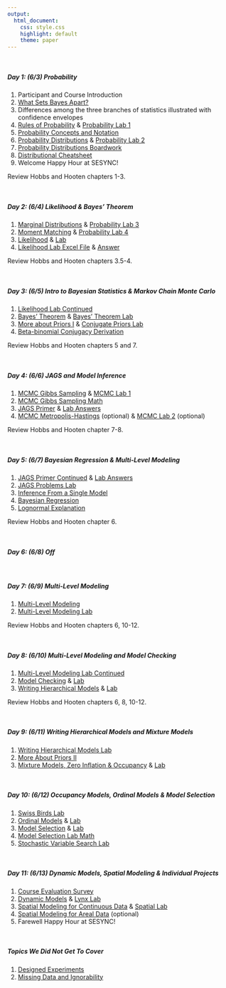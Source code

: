 ```yaml
---
output:
  html_document: 
    css: style.css
    highlight: default
    theme: paper
---
```


<br>

##### **Day 1: (6/3) Probability**

1. Participant and Course Introduction
2. [What Sets Bayes Apart?](content/lectures/WhatSetsBayesApart.pdf)
3. Differences among the three branches of statistics illustrated with confidence envelopes
4. [Rules of Probability](content/lectures/RulesProbability.pdf) & [Probability Lab 1](content/labs/ProbabilityLab1.html)
5. [Probability Concepts and Notation](content/lectures/ProbabilityConceptsDistributions.pdf)
6. [Probability Distributions](content/lectures/ProbabilityConceptsDistributions.pdf) & [Probability Lab 2](content/labs/ProbabilityLab2.html)
7. [Probability Distributions Boardwork](content/boardwork/ProbabilityDistributions.pdf)
8. [Distributional Cheatsheet](content/handouts/DistributionCheatSheet.pdf)
9. Welcome Happy Hour at SESYNC!

Review Hobbs and Hooten chapters 1-3.

<br>

##### **Day 2: (6/4) Likelihood & Bayes' Theorem**

1. [Marginal Distributions](content/lectures/MarginalDistributions.pdf) & [Probability Lab 3](content/labs/ProbabilityLab3.html)
2. [Moment Matching](content/lectures/ProbabilityConceptsDistributions.pdf) & [Probability Lab 4](content/labs/ProbabilityLab4.html)
3. [Likelihood](content/lectures/Likelihood.pdf) & [Lab](content/labs/LikelihoodLab.html)
4. [Likelihood Lab Excel File](content/handouts/HemlockLightLikelihood.xlsx) & [Answer](content/handouts/HemlockLightLikelihoodAnswers.xlsx)

Review Hobbs and Hooten chapters 3.5-4.

<br>

##### **Day 3: (6/5) Intro to Bayesian Statistics & Markov Chain Monte Carlo**

1. [Likelihood Lab Continued](content/labs/LikelihoodLab.html)
2. [Bayes' Theorem](content/lectures/BayesTheorem.pdf) & [Bayes' Theorem Lab](content/labs/BayesTheoremLab.html) 
3. [More about Priors I](content/lectures/MoreAboutPriors1.pdf) & [Conjugate Priors Lab](content/labs/ConjugatePriorsLab.html) 
4. [Beta-binomial Conjugacy Derivation](content/handouts/DerivationBetaBinomialConjugate.pdf)

Review Hobbs and Hooten chapters 5 and 7.

<br>

##### **Day 4: (6/6) JAGS and Model Inference**

1. [MCMC Gibbs Sampling](content/lectures/MCMC1.pdf) & [MCMC Lab 1](content/labs/MCMCLab1.html)
2. [MCMC Gibbs Sampling Math](content/handouts/MCMCMath1.pdf)
3. [JAGS Primer](content/lectures/JAGSPrimerMCMCVis.pdf) & [Lab Answers](content/labs/JAGSPrimerLab.html)
4. [MCMC Metropolis-Hastings](content/lectures/MCMC2.pdf) (optional) & [MCMC Lab 2](content/labs/MCMCLab2.html) (optional)

Review Hobbs and Hooten chapter 7-8.

<br>

##### **Day 5: (6/7) Bayesian Regression & Multi-Level Modeling**

1. [JAGS Primer Continued](content/lectures/JAGSPrimerMCMCVis.pdf) & [Lab Answers](content/labs/JAGSPrimerLab.html)
2. [JAGS Problems Lab](content/labs/JAGSProblemsLab.html) 
3. [Inference From a Single Model](content/lectures/InferenceFromSingleModel.pdf)
4. [Bayesian Regression](content/lectures/BayesianRegression.pdf)
5. [Lognormal Explanation](content/handouts/lognormalExplanation.pdf)

Review Hobbs and Hooten chapter 6.

<br>

##### **Day 6: (6/8) Off**

<br>

##### **Day 7: (6/9) Multi-Level Modeling**

1. [Multi-Level Modeling](content/lectures/MultiLevelRegression.pdf)
2. [Multi-Level Modeling Lab](content/labs/MultiLevelModelingLab.html)

Review Hobbs and Hooten chapters 6, 10-12.

<br>

##### **Day 8: (6/10) Multi-Level Modeling and Model Checking**

1. [Multi-Level Modeling Lab Continued](content/labs/MultiLevelModelingLab.html)
2. [Model Checking](content/lectures/ModelChecking.pdf) & [Lab](content/labs/MultiLevelModelingLab.html)
3. [Writing Hierarchical Models](content/lectures/WritingHierarchicalModels.pdf) & [Lab](content/labs/ModelBuildingLab.html)

Review Hobbs and Hooten chapters 6, 8, 10-12.

<br>

##### **Day 9: (6/11) Writing Hierarchical Models and Mixture Models**

1. [Writing Hierarchical Models Lab](content/labs/ModelBuildingLab.html)
2. [More About Priors II](content/lectures/MoreAboutPriors2.pdf)
3. [Mixture Models, Zero Inflation & Occupancy](content/lectures/MixtureModels.pdf) & [Lab](content/labs/MixtureModelsLab.html)

<br>

##### **Day 10: (6/12) Occupancy Models, Ordinal Models & Model Selection**

1. [Swiss Birds Lab](content/labs/SwissBirdsLab.html)
2. [Ordinal Models](content/lectures/OrdinalModels.pdf) & [Lab](content/labs/OrdinalLab.html)
3. [Model Selection](content/lectures/ModelSelection.pdf) & [Lab](content/labs/ModelSelectionLab1.html)
4. [Model Selection Lab Math](content/handouts/ModelSelectionMath.pdf)
5. [Stochastic Variable Search Lab](content/labs/ModelSelectionLab2.html)

<br>

##### **Day 11: (6/13) Dynamic Models, Spatial Modeling & Individual Projects**

1. [Course Evaluation Survey](https://docs.google.com/forms/d/e/1FAIpQLSf4uvntNIaDYeqmV5g-Wh-YjgdtVIA7yrCz3iQ1i1KfY4MMMQ/viewform)
2. [Dynamic Models](content/lectures/DynamicModels.pdf) & [Lynx Lab](content/labs/LynxLab.html)
3. [Spatial Modeling for Continuous Data](content/lectures/ContinuousSpatialModels.pdf) & [Spatial Lab](content/labs/SpatialLab1.html)
4. [Spatial Modeling for Areal Data](content/lectures/ArealSpatialModels.pdf) (optional)
5. Farewell Happy Hour at SESYNC!

<br>

##### **Topics We Did Not Get To Cover**

1. [Designed Experiments](content/lectures/DesignedExperiments.pdf)
2. [Missing Data and Ignorability](content/lectures/MissingData.pdf)
